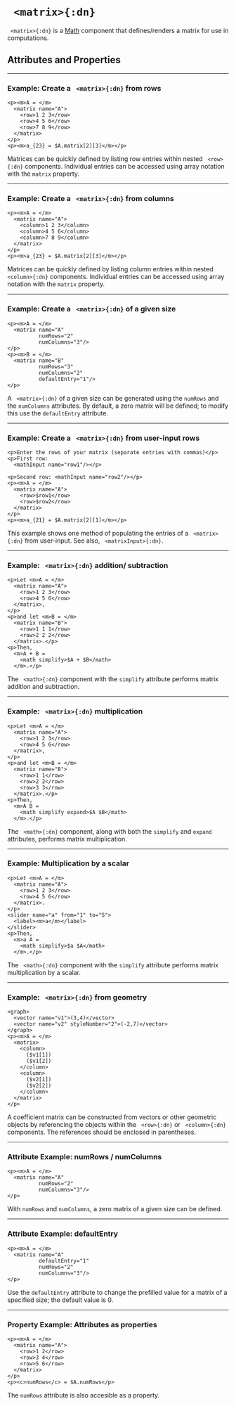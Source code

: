 


# ` <matrix>{:dn}`

` <matrix>{:dn}` is a [Math](../document_structure/essentialConcepts#component-types)
component that defines/renders a matrix for use in computations.

## Attributes and Properties 
 <AttrDisplay name='matrix'/> 
 <PropDisplay name='matrix'/>


---

### Example: Create a ` <matrix>{:dn}` from rows


```doenet-editor-horiz
<p><m>A = </m>
  <matrix name="A">
    <row>1 2 3</row>
    <row>4 5 6</row>
    <row>7 8 9</row>
  </matrix>
</p>
<p><m>a_{23} = $A.matrix[2][3]</m></p>
```



Matrices can be quickly defined by listing row entries within nested ` <row>{:dn}` components. 
Individual entries can be accessed using array notation with the `matrix` property.



---

### Example: Create a ` <matrix>{:dn}` from columns


```doenet-editor-horiz
<p><m>A = </m>
  <matrix name="A">
    <column>1 2 3</column>
    <column>4 5 6</column>
    <column>7 8 9</column>
  </matrix>
</p>
<p><m>a_{23} = $A.matrix[2][3]</m></p>
```



Matrices can be quickly defined by listing column entries within nested ` <column>{:dn}` components. Individual 
entries can be accessed using array notation with the `matrix` property.



---

### Example: Create a ` <matrix>{:dn}` of a given size


```doenet-editor-horiz
<p><m>A = </m>
  <matrix name="A" 
          numRows="2"     
          numColumns="3"/>
</p>
<p><m>B = </m>
  <matrix name="B" 
          numRows="3" 
          numColumns="2" 
          defaultEntry="1"/>
</p>  
```



A ` <matrix>{:dn}` of a given size can be generated using the `numRows` and the `numColumns` attributes. By 
default, a zero matrix will be defined; to modify this use the `defaultEntry` attribute.



---

### Example: Create a ` <matrix>{:dn}` from user-input rows


```doenet-editor-horiz
<p>Enter the rows of your matrix (separate entries with commas)</p>
<p>First row: 
  <mathInput name="row1"/></p>

<p>Second row: <mathInput name="row2"/></p>
<p><m>A = </m>
  <matrix name="A">
    <row>$row1</row>
    <row>$row2</row>
  </matrix>
</p>
<p><m>a_{21} = $A.matrix[2][1]</m></p> 
```



This example shows one method of populating the entries of a ` <matrix>{:dn}` from user-input. See 
also, ` <matrixInput>{:dn}`.



---

### Example: ` <matrix>{:dn}` addition/ subtraction


```doenet-editor-horiz
<p>Let <m>A = </m>
  <matrix name="A">
    <row>1 2 3</row>
    <row>4 5 6</row>
  </matrix>,
</p>
<p>and let <m>B = </m>
  <matrix name="B">
    <row>1 1 1</row>
    <row>2 2 2</row>
  </matrix>.</p>
<p>Then, 
  <m>A + B = 
    <math simplify>$A + $B</math>
  </m>.</p>     
```



The ` <math>{:dn}` component with the `simplify` attribute performs matrix addition and subtraction. 



---

### Example: ` <matrix>{:dn}` multiplication


```doenet-editor-horiz
<p>Let <m>A = </m>
  <matrix name="A">
    <row>1 2 3</row>
    <row>4 5 6</row>
  </matrix>,
</p>
<p>and let <m>B = </m>
  <matrix name="B">
    <row>1 1</row>
    <row>2 2</row>
    <row>3 3</row>
  </matrix>.</p>
<p>Then, 
  <m>A B = 
    <math simplify expand>$A $B</math>
  </m>.</p>     
```



The ` <math>{:dn}` component, along with both the `simplify` and `expand` attributes, 
performs matrix multiplication.



---

### Example: Multiplication by a scalar


```doenet-editor-horiz
<p>Let <m>A = </m>
  <matrix name="A">
    <row>1 2 3</row>
    <row>4 5 6</row>
  </matrix>.
</p>
<slider name="a" from="1" to="5">
  <label><m>a</m></label>
</slider>
<p>Then, 
  <m>a A = 
    <math simplify>$a $A</math>
  </m>.</p>     
```



The ` <math>{:dn}` component with the `simplify` attribute performs matrix multiplication by a scalar.



---

### Example: ` <matrix>{:dn}` from geometry


```doenet-editor-horiz
<graph>
  <vector name="v1">(3,4)</vector>
  <vector name="v2" styleNumber="2">(-2,7)</vector>
</graph>
<p><m>A = </m>
  <matrix>
    <column>
      ($v1[1]) 
      ($v1[2])
    </column>
    <column>
      ($v2[1]) 
      ($v2[2])
    </column>
  </matrix>
</p>
```



A coefficient matrix can be constructed from vectors or other 
geometric objects by referencing the objects within the ` <row>{:dn}` or ` <column>{:dn}` 
components. The references should be enclosed in parentheses.



---

### Attribute Example: numRows / numColumns


```doenet-example
<p><m>A = </m>
  <matrix name="A" 
          numRows="2"     
          numColumns="3"/>
</p>
```



With `numRows` and `numColumns`, a zero matrix of a given size can be defined.



---

### Attribute Example: defaultEntry


```doenet-example
<p><m>A = </m>
  <matrix name="A" 
          defaultEntry="1"
          numRows="2"     
          numColumns="3"/>
</p>
```



Use the `defaultEntry` attribute to change the prefilled value for a matrix 
of a specified size; the default value is $0$.



---

### Property Example: Attributes as properties


```doenet-editor-horiz
<p><m>A = </m>
  <matrix name="A">
    <row>1 2</row>
    <row>3 4</row>
    <row>5 6</row>
  </matrix>
</p>
<p><c>numRows</c> = $A.numRows</p>
```



The `numRows` attribute is also accesible as a property.

